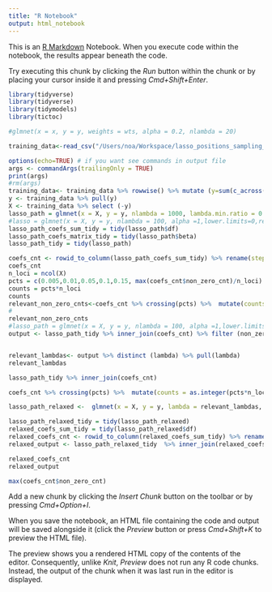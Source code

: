 ```yaml
---
title: "R Notebook"
output: html_notebook
---
```


This is an [R Markdown](http://rmarkdown.rstudio.com) Notebook. When you execute code within the notebook, the results appear beneath the code. 

Try executing this chunk by clicking the *Run* button within the chunk or by placing your cursor inside it and pressing *Cmd+Shift+Enter*. 

```r
library(tidyverse)
library(tidyverse)
library(tidymodels)
library(tictoc)

#glmnet(x = x, y = y, weights = wts, alpha = 0.2, nlambda = 20)

training_data<-read_csv("/Users/noa/Workspace/lasso_positions_sampling_results/training.csv") 
```


```r
options(echo=TRUE) # if you want see commands in output file
args <- commandArgs(trailingOnly = TRUE)
print(args)
#rm(args)
training_data<- training_data %>% rowwise() %>% mutate (y=sum(c_across(is.numeric)))
y <- training_data %>% pull(y)
X <- training_data %>% select (-y)
lasso_path = glmnet(x = X, y = y, nlambda = 1000, lambda.min.ratio = 0.000001, alpha =1,lower.limits=0)
#lasso = glmnet(x = X, y = y, nlambda = 100, alpha =1,lower.limits=0,relax = TRUE, gamma =0)
lasso_path_coefs_sum_tidy = tidy(lasso_path$df)
lasso_path_coefs_matrix_tidy = tidy(lasso_path$beta)
lasso_path_tidy = tidy(lasso_path)

coefs_cnt <- rowid_to_column(lasso_path_coefs_sum_tidy) %>% rename(step = rowid, non_zero_cnt = x)  
coefs_cnt
n_loci = ncol(X)
pcts = c(0.005,0.01,0.05,0.1,0.15, max(coefs_cnt$non_zero_cnt)/n_loci)
counts = pcts*n_loci
counts
relevant_non_zero_cnts<-coefs_cnt %>% crossing(pcts) %>%  mutate(counts = as.integer(pcts*n_loci),diff = (non_zero_cnt-counts)) %>% filter (diff>=0) %>% group_by(counts, pcts) %>% filter (diff ==min(diff)) %>% pull(non_zero_cnt) 
#
relevant_non_zero_cnts
#lasso_path = glmnet(x = X, y = y, nlambda = 100, alpha =1,lower.limits=0, relax = TRUE)
output <- lasso_path_tidy %>% inner_join(coefs_cnt) %>% filter (non_zero_cnt %in% relevant_non_zero_cnts) %>% rename(loci = term)


relevant_lambdas<- output %>% distinct (lambda) %>% pull(lambda)
relevant_lambdas


```

```r
lasso_path_tidy %>% inner_join(coefs_cnt)

```

```r
coefs_cnt %>% crossing(pcts) %>%  mutate(counts = as.integer(pcts*n_loci),diff = (non_zero_cnt-counts)) %>% filter (diff>=0) %>% group_by(counts, pcts) %>% filter (diff ==min(diff))
```


```r
lasso_path_relaxed <-  glmnet(x = X, y = y, lambda = relevant_lambdas, alpha =1,lower.limits=0, relax = TRUE)
```


```r
lasso_path_relaxed_tidy = tidy(lasso_path_relaxed)
relaxed_coefs_sum_tidy = tidy(lasso_path_relaxed$df)
relaxed_coefs_cnt <- rowid_to_column(relaxed_coefs_sum_tidy) %>% rename(step = rowid, non_zero_cnt = x)  
relaxed_output <- lasso_path_relaxed_tidy  %>% inner_join(relaxed_coefs_cnt) %>% rename(loci = term)

relaxed_coefs_cnt
relaxed_output 
```


```r
max(coefs_cnt$non_zero_cnt)
```

Add a new chunk by clicking the *Insert Chunk* button on the toolbar or by pressing *Cmd+Option+I*.

When you save the notebook, an HTML file containing the code and output will be saved alongside it (click the *Preview* button or press *Cmd+Shift+K* to preview the HTML file). 

The preview shows you a rendered HTML copy of the contents of the editor. Consequently, unlike *Knit*, *Preview* does not run any R code chunks. Instead, the output of the chunk when it was last run in the editor is displayed.

